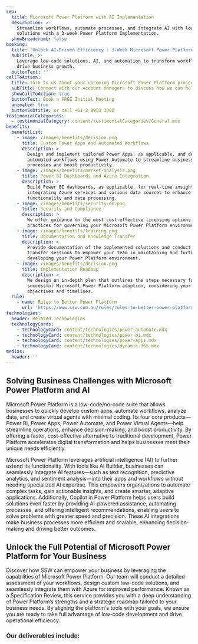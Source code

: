 ```yaml
---
seo:
  title: Microsoft Power Platform with AI Implementation
  description: >-
    Streamline workflows, automate processes, and integrate AI with low-code
    solutions with a 3-week Power Platform Implementation.
  showBreadcrumb: false
booking:
  title: 'Unlock AI-Driven Efficiency : 3-Week Microsoft Power Platform Implementation'
  subTitle: >-
    Leverage low-code solutions, AI, and automation to transform workflows and
    drive business growth.
  buttonText: ''
callToAction:
  title: Talk to us about your upcoming Microsoft Power Platform project
  subTitle: Connect with our Account Managers to discuss how we can help.
  showCallToAction: true
  buttonText: Book a FREE Initial Meeting
  animated: true
  buttonSubtitle: or call +61 2 9953 3000
testimonialCategories:
  - testimonialCategory: content/testimonialCategories/General.mdx
benefits:
  benefitList:
    - image: /images/benefits/decision.png
      title: Custom Power Apps and Automated Workflows
      description: >
        Design and implement tailored Power Apps, as applicable, and develop
        automated workflows using Power Automate to streamline business
        processes and boost productivity.
    - image: /images/benefits/market-analysis.png
      title: Power BI Dashboards and Azure Integration
      description: >
        Build Power BI dashboards, as applicable, for real-time insights, while
        integrating Azure services and various data sources to enhance
        functionality and data processing.
    - image: /images/benefits/security-db.png
      title: Security and Compliance
      description: >
        We offer guidance on the most cost-effective licensing options and best
        practices for governing your Microsoft Power Platform environment.
    - image: /images/benefits/training.png
      title: Documentation and Knowledge Transfer
      description: >
        Provide documentation of the implemented solutions and conduct knowledge
        transfer sessions to empower your team in maintaining and further
        developing your Power Platform environment.
    - image: /images/benefits/decision.png
      title: Implementation Roadmap
      description: >
        We design an in-depth plan that outlines the steps necessary for
        successful Microsoft Power Platform adoption, considering your business
        objectives and timelines.
  rule:
    - name: Rules to Better Power Platform
      url: 'https://www.ssw.com.au/rules/rules-to-better-power-platform/'
technologies:
  header: Related Technologies
  technologyCards:
    - technologyCard: content/technologies/power-automate.mdx
    - technologyCard: content/technologies/power-bi.mdx
    - technologyCard: content/technologies/power-apps.mdx
    - technologyCard: content/technologies/dynamic-365.mdx
medias:
  header: ''
---
```


## Solving Business Challenges with Microsoft Power Platform and AI

Microsoft Power Platform is a low-code/no-code suite that allows businesses to quickly develop custom apps, automate workflows, analyze data, and create virtual agents with minimal coding. Its four core products—Power BI, Power Apps, Power Automate, and Power Virtual Agents—help streamline operations, enhance decision-making, and boost productivity. By offering a faster, cost-effective alternative to traditional development, Power Platform accelerates digital transformation and helps businesses meet their unique needs efficiently.

Microsoft Power Platform leverages artificial intelligence (AI) to further extend its functionality. With tools like AI Builder, businesses can seamlessly integrate AI features—such as text recognition, predictive analytics, and sentiment analysis—into their apps and workflows without needing specialized AI expertise. This empowers organizations to automate complex tasks, gain actionable insights, and create smarter, adaptive applications. Additionally, Copilot in Power Platform helps users build solutions even faster by providing AI-powered assistance, automating processes, and offering intelligent recommendations, enabling users to solve problems with greater speed and precision. These AI integrations make business processes more efficient and scalable, enhancing decision-making and driving better outcomes.

## Unlock the Full Potential of Microsoft Power Platform for Your Business

Discover how SSW can empower your business by leveraging the capabilities of Microsoft Power Platform. Our team will conduct a detailed assessment of your workflows, design custom low-code solutions, and seamlessly integrate them with Azure for improved performance. Known as a Specification Review, this service provides you with a deep understanding of Power Platform’s strengths and a strategic roadmap tailored to your business needs. By aligning the platform's tools with your goals, we ensure you are ready to take full advantage of low-code development and drive operational efficiency.

<VideoEmbed url="https://www.youtube.com/watch?v=lYR1ezTKJgA&t=15s" caption="Cost cutting with Power Apps and development strategies with Richard Campbell and Ulysses Maclaren (6 mins)" duration="" removeMargin={false} />

### Our deliverables include:
